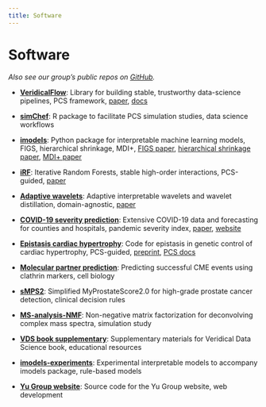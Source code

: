```yaml
---
title: Software
---
```


# Software 

*Also see our group's public repos on [GitHub](https://github.com/Yu-Group).*

* **[VeridicalFlow](https://github.com/Yu-Group/veridical-flow)**: Library for building stable, trustworthy data-science pipelines, PCS framework, [paper](https://www.pnas.org/content/117/8/3920), [docs](https://vflow.csinva.io/)

* **[simChef](https://github.com/Yu-Group/simChef)**: R package to facilitate PCS simulation studies, data science workflows

* **[imodels](https://github.com/csinva/imodels)**: Python package for interpretable machine learning models, FIGS, hierarchical shrinkage, MDI+, [FIGS paper](https://arxiv.org/abs/2201.11931), [hierarchical shrinkage paper](https://arxiv.org/abs/2202.00858), [MDI+ paper](https://arxiv.org/pdf/2307.01932)

* **[iRF](https://github.com/Yu-Group/iterative-Random-Forest)**: Iterative Random Forests, stable high-order interactions, PCS-guided, [paper](https://www.pnas.org/content/115/8/1943)

* **[Adaptive wavelets](https://github.com/Yu-Group/adaptive-wavelets)**: Adaptive interpretable wavelets and wavelet distillation, domain-agnostic, [paper](https://www.nature.com/articles/s41467-021-25759-1)

* **[COVID-19 severity prediction](https://github.com/Yu-Group/covid19-severity-prediction)**: Extensive COVID-19 data and forecasting for counties and hospitals, pandemic severity index, [paper](https://hdsr.mitpress.mit.edu/pub/p6isyf0g), [website](http://covidseverity.com/)

* **[Epistasis cardiac hypertrophy](https://github.com/Yu-Group/epistasis-cardiac-hypertrophy)**: Code for epistasis in genetic control of cardiac hypertrophy, PCS-guided, [preprint](https://www.biorxiv.org/content/10.1101/2021.12.22.473882v2), [PCS docs](https://yu-group.github.io/epistasis-cardiac-hypertrophy/)

* **[Molecular partner prediction](https://github.com/Yu-Group/molecular-partner-prediction)**: Predicting successful CME events using clathrin markers, cell biology

* **[sMPS2](https://github.com/Yu-Group/sMPS2)**: Simplified MyProstateScore2.0 for high-grade prostate cancer detection, clinical decision rules

* **[MS-analysis-NMF](https://github.com/Yu-Group/MS-analysis-NMF)**: Non-negative matrix factorization for deconvolving complex mass spectra, simulation study

* **[VDS book supplementary](https://github.com/Yu-Group/vds-book-supplementary)**: Supplementary materials for Veridical Data Science book, educational resources

* **[imodels-experiments](https://github.com/Yu-Group/imodels-experiments)**: Experimental interpretable models to accompany imodels package, rule-based models

* **[Yu Group website](https://github.com/Yu-Group/yugroup-website)**: Source code for the Yu Group website, web development

<!-- * **escv**: Selection of regularization for lasso, sparser interpretable models, first work related to PCS, [paper](https://www.tandfonline.com/doi/full/10.1080/10618600.2015.1092978)

* **stanmf**: Stability driven non-negative matrix factorization, PCS-guided dimensionality reduction, [paper](https://www.pnas.org/content/113/16/4290)

* **Causal inference**: X-learner for CATE prediction, staDISC for discovering stable subgroups, PCS-guided causal methods, [X-learner paper](https://arxiv.org/abs/1706.03461), [staDISC paper](https://arxiv.org/abs/2008.10109)

* **epiTree**: Learning epistatic polygenic phenotypes with boolean interactions, PCS inference, genetics, [paper](https://www.biorxiv.org/content/10.1101/2020.11.24.396846v1)

* **staDRIP**: Drug-response prediction using stability-driven methods, PCS-guided precision medicine, [paper](https://arxiv.org/abs/2011.06593)

* **Superheat**: R package for generating beautiful and customizable heatmaps, data visualization, [paper](https://www.tandfonline.com/doi/full/10.1080/10618600.2018.1473780)

* **SUFO**: Embedding space interpretations for mechanistic neural network understanding, transformers, [paper](https://arxiv.org/abs/2305.17588)

* **ACD**: Hierarchical interpretations for neural networks, TRIM, CDEP, SPEX for feature attribution and LLMs, [ACD paper](https://arxiv.org/abs/1806.05337), [CD-T paper](https://arxiv.org/abs/2407.00886)

* **MDI OOB**: Debiased random forest feature importance, statistical inference, [MDI+ paper](https://arxiv.org/abs/2307.01932), [MDI OOB paper](https://arxiv.org/abs/1906.10845)

* **MDL-Complexity**: Model complexity theory, information theory applications, [paper](https://jmlr.org/papers/v24/21-1133.html) -->